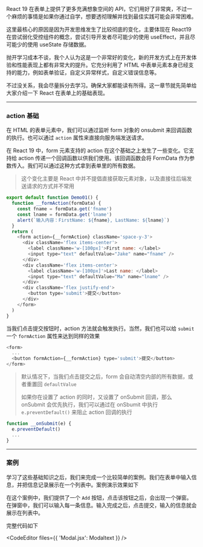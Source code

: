


React 19 在表单上提供了更多充满想象空间的 API，它们用好了非常爽，不过一个麻烦的事情是如果你通过自学，想要透彻理解并找到最佳实践可能会非常困难。

这里最核心的原因是因为开发思维发生了比较彻底的变化，主要体现在 React19 在尝试弱化受控组件的概念，尝试引导开发者尽可能少的使用 useEffect，并且尽可能少的使用 useState 存储数据。

抛开学习成本不谈，我个人认为这是一个非常好的变化，新的开发方式上在开发体验和性能表现上都有非常大的提升。它充分利用了 HTML 中表单元素本身已经支持的能力，例如表单验证，自定义异常样式，自定义错误信息等。

不过没关系，我会尽量拆分去学习。确保大家都能读有所得。这一章节就先简单给大家介绍一下 React 在表单上的基础表现。

---
### action 基础

在 HTML 的表单元素中，我们可以通过监听 form 对象的 onsubmit 来回调函数的执行。也可以通过 `action` 属性来直接向服务端发送请求。

在 React 19 中，form 元素支持的 action 在这个基础之上发生了一些变化。它支持给 action 传递一个回调函数以供我们使用。该回调函数会将 FormData 作为参数传入。我们可以通过这种方式拿到表单里的所有数据。

> 这个变化主要是 React 中并不提倡直接获取元素对象，以及直接往后端发送请求的方式并不常用

```js
export default function Demo01() {
  function __formAction(formData) {
    const fname = formData.get('fname')
    const lname = formData.get('lname')
    alert(`输入内容：FirstName: ${fname}, LastName: ${lname}`)
  }
  return (
    <form action={__formAction} className='space-y-3'>
      <div className='flex items-center'>
        <label className='w-[100px]'>First name: </label>
        <input type="text" defaultValue="Jake" name="fname" />
      </div>
      <div className='flex items-center'>
        <label className='w-[100px]'>Last name: </label>
        <input type="text" defaultValue="Ma" name="lname" />
      </div>
      <div className='flex justify-end'>
        <button type='submit'>提交</button>
      </div>
    </form>
  )
}
```

<Cardruntime><Demo01 /></Cardruntime>

当我们点击提交按钮时，action 方法就会触发执行。当然，我们也可以给 `submit` 一个 `formAction` 属性来达到同样的效果

```javascript
<form>
  ...
  <button formAction={__formAction} type='submit'>提交</button>
</form>
```


> 默认情况下，当我们点击提交之后，form 会自动清空内部的所有数据，或者重置回  `defaultValue`
>
> 如果你在设置了 action 的同时，又设置了 onSubmit 回调，那么 onSubmit 会优先执行，我们可以通过在 onSbumit 中执行 `e.preventDefault()` 来阻止 action 回调的执行

```javascript
function __onSubmit(e) {
  e.preventDefault()
  ...
}
```

---
### 案例

学习了这些基础知识之后，我们来完成一个比较简单的案例。我们在表单中输入信息，并把信息记录展示在一个列表中。案例演示效果如下

<Cardruntime><Demo02 /></Cardruntime>

在这个案例中，我们提供了一个 `Add` 按钮，点击该按钮之后，会出现一个弹窗。在弹窗中，我们可以输入每一条信息。输入完成之后，点击提交，输入的信息就会展示在列表中。

完整代码如下


<CodeEditor files={{
  'Modal.jsx': Modaltext
}} />